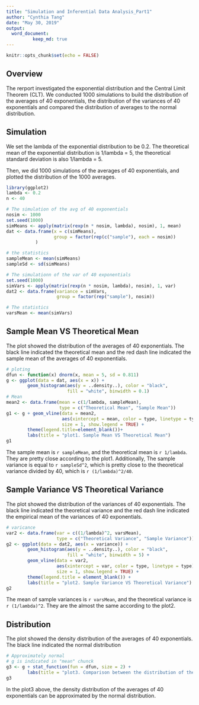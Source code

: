 ```yaml
---
title: "Simulation and Inferential Data Analysis_Part1"
author: "Cynthia Tang"
date: "May 30, 2019"
output:
  word_document: 
          keep_md: true
---
```


```r
knitr::opts_chunk$set(echo = FALSE)

```
## Overview

The rerport investigated the exponential distribution and the Central Limit Theorem (CLT). We conducted 1000 simulations to build the distribution of the averages of 40 exponentials, the distribution of the variances of 40 exponentials and compared the distribution of averages to the normal distribution.

## Simulation

We set the lambda of the exponential distribution to be 0.2. The theoretical 
mean of the exponential distribution is 1/lambda = 5, the theoretical 
standard deviation is also 1/lambda = 5.  

Then, we did 1000 simulations of the averages of 40 exponentials, and plotted the
distribution of the 1000 averages.

```r
library(ggplot2)
lambda <- 0.2
n <- 40

# The simulation of the avg of 40 exponentials
nosim <- 1000
set.seed(1000)
simMeans <- apply(matrix(rexp(n * nosim, lambda), nosim), 1, mean)
dat <- data.frame(x = c(simMeans),
                  group = factor(rep(c("sample"), each = nosim))
           )

# the statistics
sampleMean <- mean(simMeans)
sampleSd <- sd(simMeans)

# The simulationn of the var of 40 exponentials
set.seed(1000)
simVars <- apply(matrix(rexp(n * nosim, lambda), nosim), 1, var)
dat2 <- data.frame(variance = simVars, 
                   group = factor(rep("sample"), nosim))

# The statistics
varsMean <- mean(simVars)
```

## Sample Mean VS Theoretical Mean

The plot showed the distribution of the averages of 40 exponentials. The black
line indicated the theoretical mean and the red dash line indicated the sample
mean of the averages of 40 exponentials.

```r
# ploting
dfun <- function(x) dnorm(x, mean = 5, sd = 0.811)
g <- ggplot(data = dat, aes(x = x)) +
        geom_histogram(aes(y = ..density..), color = "black",
                       fill = "white", binwidth = 0.1)
# Mean
mean2 <- data.frame(mean = c(1/lambda, sampleMean), 
                    type = c("Theoretical Mean", "Sample Mean"))
g1 <- g + geom_vline(data = mean2, 
                     aes(xintercept = mean, color = type, linetype = type), 
                     size = 1, show.legend = TRUE) +
        theme(legend.title=element_blank())+
        labs(title = "plot1. Sample Mean VS Theoretical Mean")
g1
```

The sample mean is `r sampleMean`, and the theoretical mean is `r 1/lambda`. They are pretty close according to the plot1. Additionally, The sample variance is equal to `r sampleSd^2`, which is pretty close to the theoretical variance divided by 40, which is `r (1/lambda)^2/40`.  

## Sample Variance VS Theoretical Variance

The plot showed the distribution of the variances of 40 exponentials. The black
line indicated the theoretical variance and the red dash line indicated the empirical
mean of the variances of 40 exponentials.

```r
# varicance
var2 <- data.frame(var = c((1/lambda)^2, varsMean), 
                   type = c("Theoretical Variance", "Sample Variance"))
g2 <- ggplot(data = dat2, aes(x = variance)) +
        geom_histogram(aes(y = ..density..), color = "black",
                       fill = "white", binwidth = 5) +
        geom_vline(data = var2, 
                   aes(xintercept = var, color = type, linetype = type),
                   size = 1, show.legend = TRUE) +
        theme(legend.title = element_blank()) +
        labs(title = "plot2. Sample Variance VS Theoretical Variance")
g2
```

The mean of sample variances is `r varsMean`, and the theoretical variance is `r (1/lambda)^2`. They are the almost the same according to the plot2.

## Distribution

The plot showed the density distribution of the averages of 40 exponentials. The black line indicated the normal distribution

```r
# Approximately normal
# g is indicated in "mean" chunck
g3 <- g + stat_function(fun = dfun, size = 2) +
        labs(title = "plot3. Comparison between the distribution of the averages of 40 exponentials \n and the normal distribution")
g3
```

In the plot3 above, the density distribution of the averages of 40 exponentials
can be approximated by the normal distribution.


